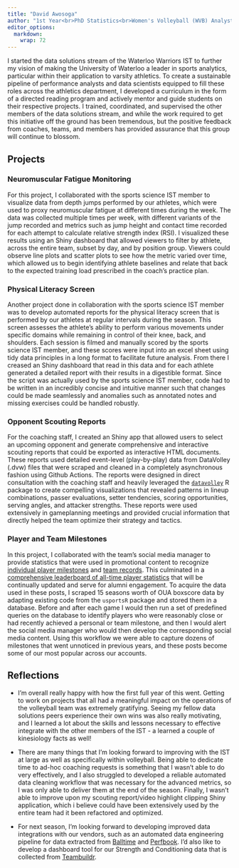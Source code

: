 ```yaml
---
title: "David Awosoga"
author: "1st Year<br>PhD Statistics<br>Women's Volleyball (WVB) Analyst"
editor_options: 
  markdown: 
    wrap: 72
---
```


<!-- ## David Awosoga, 1st Year PhD Statistics, Women's Volleyball -->

I started the data solutions stream of the Waterloo Warriors IST to
further my vision of making the University of Waterloo a leader in
sports analytics, particular within their application to varsity
athletics. To create a sustainable pipeline of performance analysts and
data scientists equipped to fill these roles across the athletics
department, I developed a curriculum in the form of a directed reading
program and actively mentor and guide students on their respective
projects. I trained, coordinated, and supervised the other members of
the data solutions stream, and while the work required to get this
initiative off the ground has been tremendous, but the positive feedback
from coaches, teams, and members has provided assurance that this group
will continue to blossom.

## Projects

### Neuromuscular Fatigue Monitoring

For this project, I collaborated with the sports science IST member to
visualize data from depth jumps performed by our athletes, which were
used to proxy neuromuscular fatigue at different times during the week.
The data was collected multiple times per week, with different variants
of the jump recorded and metrics such as jump height and contact time
recorded for each attempt to calculate relative strength index (RSI). I
visualized these results using an Shiny dashboard that allowed viewers
to filter by athlete, across the entire team, subset by day, and by
position group. Viewers could observe line plots and scatter plots to
see how the metric varied over time, which allowed us to begin
identifying athlete baselines and relate that back to the expected
training load prescribed in the coach's practice plan.

### Physical Literacy Screen

Another project done in collaboration with the sports science IST member
was to develop automated reports for the physical literacy screen that
is performed by our athletes at regular intervals during the season.
This screen assesses the athlete's ability to perform various movements
under specific domains while remaining in control of their knee, back,
and shoulders. Each session is filmed and manually scored by the sports
science IST member, and these scores were input into an excel sheet
using tidy data principles in a long format to facilitate future
analysis. From there I creased an Shiny dashboard that read in this data
and for each athlete generated a detailed report with their results in a
digestible format. Since the script was actually used by the sports
science IST member, code had to be written in an incredibly concise and
intuitive manner such that changes could be made seamlessly and
anomalies such as annotated notes and missing exercises could be handled
robustly.

### Opponent Scouting Reports

For the coaching staff, I created an Shiny app that allowed users to
select an upcoming opponent and generate comprehensive and interactive
scouting reports that could be exported as interactive HTML documents.
These reports used detailed event-level (play-by-play) data from
DataVolley (.dvw) files that were scraped and cleaned in a completely
asynchronous fashion using Github Actions. The reports were designed in
direct consultation with the coaching staff and heavily leveraged the
[`datavolley`](https://github.com/openvolley/datavolley){target="_blank"}
R package to create compelling visualizations that revealed patterns in
lineup combinations, passer evaluations, setter tendencies, scoring
opportunities, serving angles, and attacker strengths. These reports
were used extensively in gameplanning meetings and provided crucial
information that directly helped the team optimize their strategy and
tactics.

### Player and Team Milestones

In this project, I collaborated with the team's social media manager to
provide statistics that were used in promotional content to recognize
[individual player
milestones](https://www.instagram.com/p/DGEjzFdyAuO/){target="_blank"}
and [team
records](https://www.instagram.com/p/DDDawJWyG9B/){target="_blank"}.
This culminated in a [comprehensive leaderboard of all-time player
statistics](https://www.instagram.com/p/DGJjcuTS_fN/){target="_blank"}
that will be continually updated and serve for alumni engagement. To
acquire the data used in these posts, I scraped 15 seasons worth of OUA
boxscore data by adapting existing code from the `usportsR` package and
stored them in a database. Before and after each game I would then run a
set of predefined queries on the database to identify players who were
reasonably close or had recently achieved a personal or team milestone,
and then I would alert the social media manager who would then develop
the corresponding social media content. Using this workflow we were able
to capture dozens of milestones that went unnoticed in previous years,
and these posts become some of our most popular across our accounts.

## Reflections

-   I'm overall really happy with how the first full year of this went.
    Getting to work on projects that all had a meaningful impact on the
    operations of the volleyball team was extremely gratifying. Seeing
    my fellow data solutions peers experience their own wins was also
    really motivating, and I learned a lot about the skills and lessons
    necessary to effective integrate with the other members of the IST -
    a learned a couple of kinesiology facts as well!

-   There are many things that I'm looking forward to improving with the
    IST at large as well as specifically within volleyball. Being able
    to dedicate time to ad-hoc coaching requests is something that I
    wasn't able to do very effectively, and I also struggled to
    developed a reliable automated data cleaning workflow that was
    necessary for the advanced metrics, so I was only able to deliver
    them at the end of the season. Finally, I wasn't able to improve
    upon my scouting report/video highlight clipping Shiny application,
    which i believe could have been extensively used by the entire team
    had it been refactored and optimized.

-   For next season, I'm looking forward to developing improved data
    integrations with our vendors, such as an automated data engineering
    pipeline for data extracted from
    [Balltime](https://www.balltime.com){target="_blank"} and
    [Perfbook](https://perfbook.fr){target="_blank"}. I'd also like to
    develop a dashboard tool for our Strength and Conditioning data that
    is collected from
    [Teambuildr](https://teambuildr.com){target="_blank"}.

